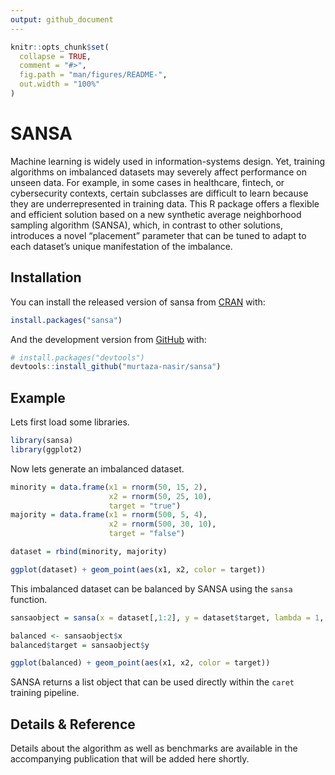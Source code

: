 ```yaml
---
output: github_document
---
```


<!-- README.md is generated from README.Rmd. Please edit that file -->

```r
knitr::opts_chunk$set(
  collapse = TRUE,
  comment = "#>",
  fig.path = "man/figures/README-",
  out.width = "100%"
)
```

# SANSA

<!-- badges: start -->

<!-- badges: end -->

Machine learning is widely used in information-systems design. Yet, training algorithms on imbalanced datasets may severely affect performance on unseen data. For example, in some cases in healthcare, fintech, or cybersecurity contexts, certain subclasses are difficult to learn because they are underrepresented in training data. This R package offers a flexible and efficient solution based on a new synthetic average neighborhood sampling algorithm (SANSA), which, in contrast to other solutions, introduces a novel “placement” parameter that can be tuned to adapt to each dataset’s unique manifestation of the imbalance.

## Installation

You can install the released version of sansa from [CRAN](https://CRAN.R-project.org) with:

``` r
install.packages("sansa")
```

And the development version from [GitHub](https://github.com/) with:

``` r
# install.packages("devtools")
devtools::install_github("murtaza-nasir/sansa")
```

## Example

Lets first load some libraries.

```r
library(sansa)
library(ggplot2)

```

Now lets generate an imbalanced dataset.

```r

minority = data.frame(x1 = rnorm(50, 15, 2),
                      x2 = rnorm(50, 25, 10),
                      target = "true")
majority = data.frame(x1 = rnorm(500, 5, 4),
                      x2 = rnorm(500, 30, 10),
                      target = "false")

dataset = rbind(minority, majority)

ggplot(dataset) + geom_point(aes(x1, x2, color = target))
```

This imbalanced dataset can be balanced by SANSA using the `sansa` function.

```r
sansaobject = sansa(x = dataset[,1:2], y = dataset$target, lambda = 1, ksel = 3)

balanced <- sansaobject$x
balanced$target = sansaobject$y

ggplot(balanced) + geom_point(aes(x1, x2, color = target))
```

SANSA returns a list object that can be used directly within the `caret` training pipeline.

## Details & Reference

Details about the algorithm as well as benchmarks are available in the accompanying publication that will be added here shortly. 
